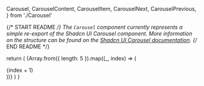   Carousel,
  CarouselContent,
  CarouselItem,
  CarouselNext,
  CarouselPrevious,
} from './Carousel'

{/* START README */}
The `Carousel` component currently represents a simple re-export of the Shadcn UI Carousel component. More information on the structure can be found on the [Shadcn UI Carousel documentation](https://ui.shadcn.com/docs/components/carousel).
{/* END README */}

  return (
    <Carousel className="w-full max-w-xs">
      <CarouselContent>
        {Array.from({ length: 5 }).map((_, index) => (
          <CarouselItem key={index}>
            <div className="p-1">
              <Card>
                <CardContent className="flex aspect-square items-center justify-center p-6">
                  <span className="text-4xl font-semibold">{index + 1}</span>
                </CardContent>
              </Card>
            </div>
          </CarouselItem>
        ))}
      </CarouselContent>
      <CarouselPrevious />
      <CarouselNext />
    </Carousel>
  )
}
